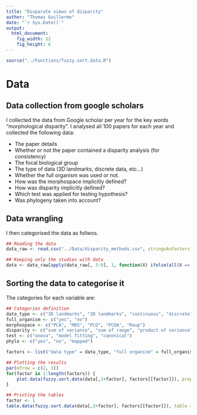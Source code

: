 ```yaml
---
title: "Disparate views of disparity"
author: "Thomas Guillerme"
date: "`r Sys.Date()`"
output:
  html_document:
    fig_width: 12
    fig_height: 6
---
```


```r
source("../Functions/fuzzy.sort.data.R")
```

# Data

## Data collection from google scholars

I collected the data from Google scholar per year for the key words "morphological disparity".
I analysed all 100 <!--@@@ TG: check if I stick to this value or not --> papers for each year and collected the following data:
 
 * The paper details
 * Whether or not the paper contained a disparity analysis (for consistency)
 * The focal biological group
 * The type of data (3D landmarks, discrete data, etc...)
 * Whether the full organism was used or not.
 * How was the morphospace implicitly defined?
 * How was disparity implicitly defined?
 * Which test was applied for testing hypothesis?
 * Was phylogeny taken into account?

## Data wrangling

I then categorised the data as follwos.
<!-- @@@ -->

```r
## Reading the data
data_raw <- read.csv("../Data/disparity_methods.csv", stringsAsFactors = FALSE)

## Keeping only the studies with data
data <- data_raw[apply(data_raw[, 3:9], 1, function(X) ifelse(all(X == "-"), FALSE, TRUE)), ]
```

## Sorting the data to categorise it

The categories for each variable are:

```r
## Categories definition
data_type <- c("3D landmarks", "2D landmarks", "continuous", "discrete", "body", "metabolic")
full_organism <- c("yes", "no")
morphospace <- c("PCA", "MDS", "PCO", "PCOA", "Raup")
disparity <- c("sum of variance", "sum of range", "product of variance", "product of range", "distance", "observed") #TG: Area from observed to estimated (DTT)
test <- c("anova", "model fitting", "canonical")
phylo <- c("yes", "no", "mapped")

factors <- list("data type" = data_type, "full organism" = full_organism, "morphospace" = morphospace, "disparity" = disparity, "test" = test, "phylo correction" = phylo)
```


```r
## Plotting the results
par(mfrow = c(2, 3))
for(factor in 1:length(factors)) {
    plot.data(fuzzy.sort.data(data[,3+factor], factors[[factor]]), proportion = TRUE, ylim = c(0, 100), main = names(factors)[[factor]])    
}
```


```r
## Printing the tables
factor <- 1
table.data(fuzzy.sort.data(data[,3+factor], factors[[factor]]), table = "tex")

```



<!-- 
```r
```
 -->